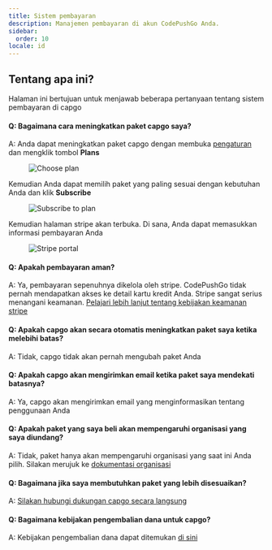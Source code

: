 ```yaml
---
title: Sistem pembayaran
description: Manajemen pembayaran di akun CodePushGo Anda.
sidebar:
  order: 10
locale: id
---
```


## Tentang apa ini?

Halaman ini bertujuan untuk menjawab beberapa pertanyaan tentang sistem pembayaran di capgo

#### Q: Bagaimana cara meningkatkan paket capgo saya?
A: Anda dapat meningkatkan paket capgo dengan membuka [pengaturan](/docs/webapp/settings/#how-to-get-to-the-settings-page) dan mengklik tombol **Plans**

<figure><img src="/plans-button.webp" alt="Choose plan" /><figcaption></figcaption></figure>

Kemudian Anda dapat memilih paket yang paling sesuai dengan kebutuhan Anda dan klik **Subscribe**

<figure><img src="/plans-subscribe.webp" alt="Subscribe to plan" /><figcaption></figcaption></figure>

Kemudian halaman stripe akan terbuka. Di sana, Anda dapat memasukkan informasi pembayaran Anda

<figure><img src="/plans-stripe.webp" alt="Stripe portal" /><figcaption></figcaption></figure>

#### Q: Apakah pembayaran aman?
A: Ya, pembayaran sepenuhnya dikelola oleh stripe. CodePushGo tidak pernah mendapatkan akses ke detail kartu kredit Anda. Stripe sangat serius menangani keamanan. [Pelajari lebih lanjut tentang kebijakan keamanan stripe](https://stripecom/docs/security/)

#### Q: Apakah capgo akan secara otomatis meningkatkan paket saya ketika melebihi batas?
A: Tidak, capgo tidak akan pernah mengubah paket Anda

#### Q: Apakah capgo akan mengirimkan email ketika paket saya mendekati batasnya?
A: Ya, capgo akan mengirimkan email yang menginformasikan tentang penggunaan Anda

#### Q: Apakah paket yang saya beli akan mempengaruhi organisasi yang saya diundang?
A: Tidak, paket hanya akan mempengaruhi organisasi yang saat ini Anda pilih.
Silakan merujuk ke [dokumentasi organisasi](/docs/webapp/organization-system/#q-how-is-billing-done-within-orgs)

#### Q: Bagaimana jika saya membutuhkan paket yang lebih disesuaikan?
A: [Silakan hubungi dukungan capgo secara langsung](/docs/getting-help#support-by-chat)

#### Q: Bagaimana kebijakan pengembalian dana untuk capgo?
A: Kebijakan pengembalian dana dapat ditemukan [di sini](https://capgo.app/return/)
